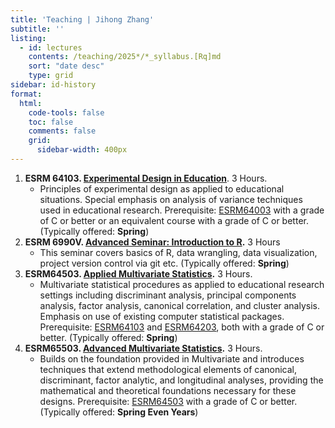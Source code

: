 ```yaml
---
title: 'Teaching | Jihong Zhang'
subtitle: ''
listing:
  - id: lectures
    contents: /teaching/2025*/*_syllabus.[Rq]md
    sort: "date desc"
    type: grid
sidebar: id-history
format: 
  html:
    code-tools: false
    toc: false
    comments: false
    grid:
      sidebar-width: 400px
---
```


::: {#lectures}
:::

::: nice-paragraph
1.  **ESRM 64103. [Experimental Design in Education](teaching/2025-01-13-Experiment-Design/ESRM64103_syllabus.qmd)**. 3 Hours.
    -   Principles of experimental design as applied to educational situations. Special emphasis on analysis of variance techniques used in educational research. Prerequisite: [ESRM64003](https://catalog.uark.edu/search/?P=ESRM%2064003 "ESRM 64003") with a grade of C or better or an equivalent course with a grade of C or better. (Typically offered: **Spring**)
2.  **ESRM 6990V. [Advanced Seminar: Introduction to R](teaching/2025-01-13-Adv-Seminar-Intro-to-R/ESRM6990V_syllabus.qmd).** 3 Hours
    -   This seminar covers basics of R, data wrangling, data visualization, project version control via git etc. (Typically offered: **Spring**)
3.  **ESRM64503. [Applied Multivariate Statistics](teaching/2024-07-21-applied-multivariate-statistics-esrm64503/ESRM64503_syllabus.qmd).** 3 Hours.
    -   Multivariate statistical procedures as applied to educational research settings including discriminant analysis, principal components analysis, factor analysis, canonical correlation, and cluster analysis. Emphasis on use of existing computer statistical packages. Prerequisite: [ESRM64103](https://catalog.uark.edu/search/?P=ESRM%2064103 "ESRM 64103") and [ESRM64203](https://catalog.uark.edu/search/?P=ESRM%2064203 "ESRM 64203"), both with a grade of C or better. (Typically offered: **Spring**)
4.  **ESRM65503. [Advanced Multivariate Statistics](teaching/2024-01-12-syllabus-adv-multivariate-esrm-6553/ESRM6554_syllabus.qmd).** 3 Hours.
    -   Builds on the foundation provided in Multivariate and introduces techniques that extend methodological elements of canonical, discriminant, factor analytic, and longitudinal analyses, providing the mathematical and theoretical foundations necessary for these designs. Prerequisite: [ESRM64503](https://catalog.uark.edu/search/?P=ESRM%2064503 "ESRM 64503") with a grade of C or better. (Typically offered: **Spring Even Years**)
:::
